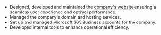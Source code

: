 

- Designed, developed and maintained the [company's website](https://www.geotecenergy.pro) ensuring a seamless user experience and optimal performance.
- Managed the company's domain and hosting services.
- Set up and managed Microsoft 365 Business accounts for the company.
- Developed internal tools to enhance operational efficiency.
